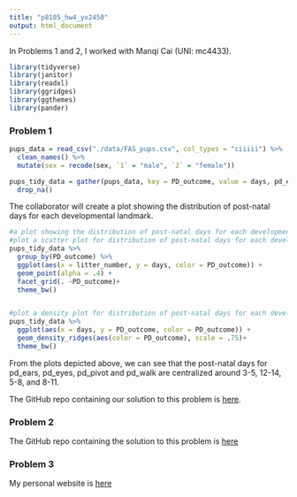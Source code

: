 ```yaml
---
title: "p8105_hw4_yx2450"
output: html_document
---
```


In Problems 1 and 2, I worked with Manqi Cai (UNI: mc4433).

```r
library(tidyverse)
library(janitor)
library(readxl)
library(ggridges)
library(ggthemes)
library(pander)
```

### Problem 1
```r
pups_data = read_csv("./data/FAS_pups.csv", col_types = "ciiiii") %>% 
  clean_names() %>% 
  mutate(sex = recode(sex, `1` = "male", `2` = "female"))

pups_tidy_data = gather(pups_data, key = PD_outcome, value = days, pd_ears: pd_walk) %>% 
  drop_na()
```

The collaborator will create a plot showing the distribution of post-natal days for each developmental landmark.
```r
#a plot showing the distribution of post-natal days for each developmental landmark.
#plot a scatter plot for distribution of post-natal days for each developmental landmark.
pups_tidy_data %>% 
  group_by(PD_outcome) %>% 
  ggplot(aes(x = litter_number, y = days, color = PD_outcome)) +
  geom_point(alpha = .4) +
  facet_grid(. ~PD_outcome)+
  theme_bw()


#plot a density plot for distribution of post-natal days for each developmental landmark.
pups_tidy_data %>%
  ggplot(aes(x = days, y = PD_outcome, color = PD_outcome)) +
  geom_density_ridges(aes(color = PD_outcome), scale = .75)+
  theme_bw()

```
From the plots depicted above, we can see that the post-natal days for pd_ears, pd_eyes, pd_pivot and pd_walk are centralized around 3-5, 12-14, 5-8, and 8-11. 


The GitHub repo containing our solution to this problem is [here](https://github.com/monkeydnear/p8105_hw4_yx2450).


### Problem 2

The GitHub repo containing the solution to this problem is [here](https://github.com/caimanqi/p8105_hw4_problem2_yx2450_mc4433)


### Problem 3

My personal website is [here](http://jeffgoldsmith.com)
